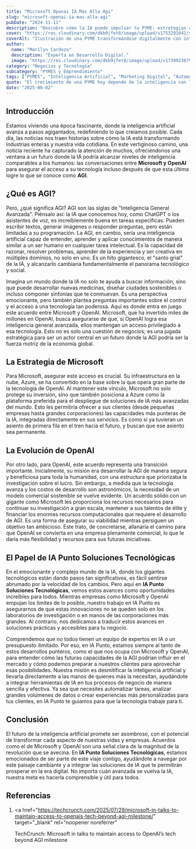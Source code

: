 ```yaml
---
title: "Microsoft Openai IA Mas Alla Agi"
slug: "microsoft-openai-ia-mas-alla-agi"
pubDate: "2024-11-11"
description: "Descubre cómo la IA puede impulsar tu PYME: estrategias concretas de marketing, automatización y datos para aumentar ventas."
cover: "https://res.cloudinary.com/dkb9jfet8/image/upload/v1753291042/small-business_kk56r6.jpg"
coverAlt: "Ilustración de una PYME transformándose digitalmente con inteligencia artificial."
author:
  name: "Marilyn Cardozo"
  description: "Experta en Desarrollo Digital."
  image: "https://res.cloudinary.com/dkb9jfet8/image/upload/v1739923879/marilyn_s2mi4a.png"
category: "Negocios y Tecnología"
subcategory: "PYMES y Emprendimiento"
tags: ["PYMES", "Inteligencia Artificial", "Marketing Digital", "Automatización", "Ventas"]
quote: "El crecimiento de una PYME hoy depende de la inteligencia con la que se aplican datos, IA y estrategia. — Sergio Rondón"
date: "2025-08-02"
---
```




<h2 id="introduccion">Introducción</h2>

Estamos viviendo una época fascinante, donde la inteligencia artificial avanza a pasos agigantados, redefiniendo lo que creíamos posible. Cada día, las noticias nos traen historias sobre cómo la IA está transformando industrias enteras y nuestra vida cotidiana. En este vertiginoso camino, una noticia reciente ha capturado la atención de muchos, ofreciéndonos una ventana a un futuro donde la IA podría alcanzar niveles de inteligencia comparables a los humanos: las conversaciones entre <strong>Microsoft y OpenAI</strong> para asegurar el acceso a su tecnología incluso después de que esta última logre lo que se conoce como <strong>AGI</strong>.

<h2 id="que-es-agi">¿Qué es AGI?</h2>

Pero, ¿qué significa AGI? AGI son las siglas de "Inteligencia General Avanzada". Piénsalo así: la IA que conocemos hoy, como ChatGPT o los asistentes de voz, es increíblemente buena en tareas específicas. Pueden escribir textos, generar imágenes o responder preguntas, pero están limitadas a su programación. La AGI, en cambio, sería una inteligencia artificial capaz de entender, aprender y aplicar conocimientos de manera similar a un ser humano en cualquier tarea intelectual. Es la capacidad de razonar, resolver problemas, aprender de la experiencia y ser creativa en múltiples dominios, no solo en uno. Es un hito gigantesco, el "santo grial" de la IA, y alcanzarlo cambiaría fundamentalmente el panorama tecnológico y social.

Imagina un mundo donde la IA no solo te ayuda a buscar información, sino que puede desarrollar nuevas medicinas, diseñar ciudades sostenibles o incluso componer sinfonías que te conmuevan. Es una perspectiva emocionante, pero también plantea preguntas importantes sobre el control y el acceso a una tecnología tan poderosa. Aquí es donde entra en juego este acuerdo entre Microsoft y OpenAI. Microsoft, que ha invertido miles de millones en OpenAI, busca asegurarse de que, si OpenAI logra esa inteligencia general avanzada, ellos mantengan un acceso privilegiado a esa tecnología. Esto no es solo una cuestión de negocios; es una jugada estratégica para ser un actor central en un futuro donde la AGI podría ser la fuerza motriz de la economía global.

<h2 id="la-estrategia-de-microsoft">La Estrategia de Microsoft</h2>

Para Microsoft, asegurar este acceso es crucial. Su infraestructura en la nube, Azure, se ha convertido en la base sobre la que opera gran parte de la tecnología de OpenAI. Al mantener este vínculo, Microsoft no solo protege su inversión, sino que también posiciona a Azure como la plataforma preferida para el despliegue de soluciones de IA más avanzadas del mundo. Esto les permitiría ofrecer a sus clientes (desde pequeñas empresas hasta grandes corporaciones) las capacidades más punteras de la IA, integradas directamente en sus servicios. Es como si ya tuvieran un asiento de primera fila en el tren hacia el futuro, y buscan que ese asiento sea permanente.

<h2 id="la-evolucion-de-openai">La Evolución de OpenAI</h2>

Por otro lado, para OpenAI, este acuerdo representa una transición importante. Inicialmente, su misión era desarrollar la AGI de manera segura y beneficiosa para toda la humanidad, con una estructura que priorizaba la investigación sobre el lucro. Sin embargo, a medida que la tecnología avanza y los costos de desarrollo son astronómicos, la necesidad de un modelo comercial sostenible se vuelve evidente. Un acuerdo sólido con un gigante como Microsoft les proporciona los recursos necesarios para continuar su investigación a gran escala, mantener a sus talentos de élite y financiar los enormes recursos computacionales que requiere el desarrollo de AGI. Es una forma de asegurar su viabilidad mientras persiguen un objetivo tan ambicioso. Este trato, de concretarse, allanaría el camino para que OpenAI se convierta en una empresa plenamente comercial, lo que le daría más flexibilidad y recursos para sus futuras iniciativas.

<h2 id="el-papel-de-ia-punto-soluciones-tecnologicas">
  El Papel de IA Punto Soluciones Tecnológicas
</h2>

En el emocionante y complejo mundo de la IA, donde los gigantes tecnológicos están dando pasos tan significativos, es fácil sentirse abrumado por la velocidad de los cambios. Pero aquí en <strong>IA Punto Soluciones Tecnológicas</strong>, vemos estos avances como oportunidades increíbles para todos. Mientras empresas como Microsoft y OpenAI empujan los límites de lo posible, nuestro trabajo en IA Punto es asegurarnos de que estas innovaciones no se queden solo en los laboratorios de investigación o en manos de las corporaciones más grandes. Al contrario, nos dedicamos a traducir estos avances en soluciones prácticas y accesibles para tu negocio.

Comprendemos que no todos tienen un equipo de expertos en IA o un presupuesto ilimitado. Por eso, en IA Punto, estamos siempre al tanto de estos desarrollos punteros, como el que nos ocupa con Microsoft y OpenAI, para entender cómo las futuras capacidades de la AGI podrían influir en el mercado y cómo podemos preparar a nuestros clientes para aprovechar esas posibilidades. Nuestra misión es desmitificar la inteligencia artificial y llevarla directamente a las manos de quienes más la necesitan, ayudándote a integrar herramientas de IA en tus procesos de negocio de manera sencilla y efectiva. Ya sea que necesites automatizar tareas, analizar grandes volúmenes de datos o crear experiencias más personalizadas para tus clientes, en IA Punto te guiamos para que la tecnología trabaje para ti.

<h2 id="conclusion">Conclusión</h2>

El futuro de la inteligencia artificial promete ser asombroso, con el potencial de transformar cada aspecto de nuestras vidas y empresas. Acuerdos como el de Microsoft y OpenAI son una señal clara de la magnitud de la revolución que se avecina. En <strong>IA Punto Soluciones Tecnológicas</strong>, estamos emocionados de ser parte de este viaje contigo, ayudándote a navegar por este paisaje cambiante y a integrar las soluciones de IA que te permitirán prosperar en la era digital. No importa cuán avanzada se vuelva la IA, nuestra meta es hacerla comprensible y útil para todos.

<h2 id="referencias">Referencias</h2>

1. <a
     href="https://techcrunch.com/2025/07/29/microsoft-in-talks-to-maintain-access-to-openais-tech-beyond-agi-milestone/"
     target="_blank"
     rel="noopener noreferrer"
   >
     TechCrunch: Microsoft in talks to maintain access to OpenAI’s tech beyond
     AGI milestone
   </a>
